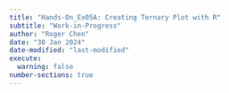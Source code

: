 ```yaml
---
title: "Hands-On_Ex05A: Creating Ternary Plot with R"
subtitle: "Work-in-Progress"
author: "Roger Chen"
date: "30 Jan 2024"
date-modified: "last-modified"
execute: 
  warning: false
number-sections: true
---
```

